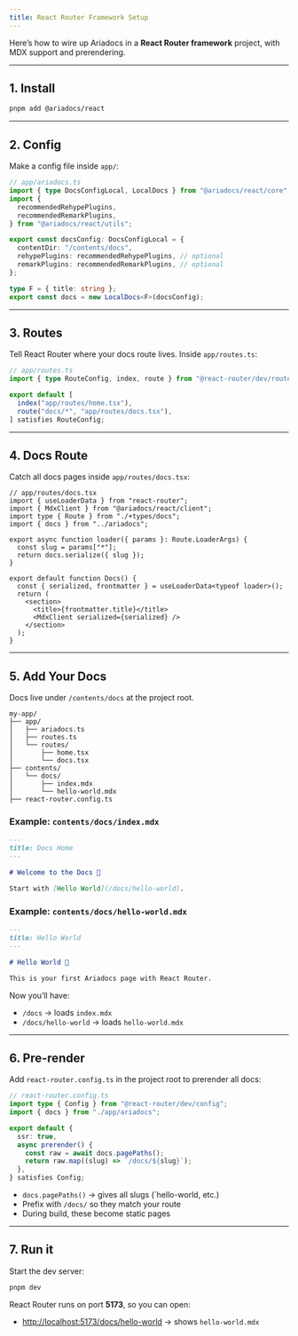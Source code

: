 ```yaml
---
title: React Router Framework Setup
---
```


Here’s how to wire up Ariadocs in a **React Router framework** project, with MDX support and prerendering.

---

## 1. Install

```bash
pnpm add @ariadocs/react
```

---

## 2. Config

Make a config file inside `app/`:

```ts
// app/ariadocs.ts
import { type DocsConfigLocal, LocalDocs } from "@ariadocs/react/core";
import {
  recommendedRehypePlugins,
  recommendedRemarkPlugins,
} from "@ariadocs/react/utils";

export const docsConfig: DocsConfigLocal = {
  contentDir: "/contents/docs",
  rehypePlugins: recommendedRehypePlugins, // optional
  remarkPlugins: recommendedRemarkPlugins, // optional
};

type F = { title: string };
export const docs = new LocalDocs<F>(docsConfig);
```

---

## 3. Routes

Tell React Router where your docs route lives. Inside `app/routes.ts`:

```ts
// app/routes.ts
import { type RouteConfig, index, route } from "@react-router/dev/routes";

export default [
  index("app/routes/home.tsx"),
  route("docs/*", "app/routes/docs.tsx"),
] satisfies RouteConfig;
```

---

## 4. Docs Route

Catch all docs pages inside `app/routes/docs.tsx`:

```tsx
// app/routes/docs.tsx
import { useLoaderData } from "react-router";
import { MdxClient } from "@ariadocs/react/client";
import type { Route } from "./+types/docs";
import { docs } from "../ariadocs";

export async function loader({ params }: Route.LoaderArgs) {
  const slug = params["*"];
  return docs.serialize({ slug });
}

export default function Docs() {
  const { serialized, frontmatter } = useLoaderData<typeof loader>();
  return (
    <section>
      <title>{frontmatter.title}</title>
      <MdxClient serialized={serialized} />
    </section>
  );
}
```

---

## 5. Add Your Docs

Docs live under `/contents/docs` at the project root.

```
my-app/
├── app/
│   ├── ariadocs.ts
│   ├── routes.ts
│   └── routes/
│       ├── home.tsx
│       └── docs.tsx
├── contents/
│   └── docs/
│       ├── index.mdx
│       └── hello-world.mdx
├── react-router.config.ts
```

### Example: `contents/docs/index.mdx`

```md
---
title: Docs Home
---

# Welcome to the Docs 👋

Start with [Hello World](/docs/hello-world).
```

### Example: `contents/docs/hello-world.mdx`

```md
---
title: Hello World
---

# Hello World 🚀

This is your first Ariadocs page with React Router.
```

Now you’ll have:

- `/docs` → loads `index.mdx`
- `/docs/hello-world` → loads `hello-world.mdx`

---

## 6. Pre-render

Add `react-router.config.ts` in the project root to prerender all docs:

```ts
// react-router.config.ts
import type { Config } from "@react-router/dev/config";
import { docs } from "./app/ariadocs";

export default {
  ssr: true,
  async prerender() {
    const raw = await docs.pagePaths();
    return raw.map((slug) => `/docs/${slug}`);
  },
} satisfies Config;
```

- `docs.pagePaths()` → gives all slugs (`hello-world, etc.)
- Prefix with `/docs/` so they match your route
- During build, these become static pages

---

## 7. Run it

Start the dev server:

```bash
pnpm dev
```

React Router runs on port **5173**, so you can open:

- [http://localhost:5173/docs/hello-world](http://localhost:5173/docs/hello-world) → shows `hello-world.mdx`
